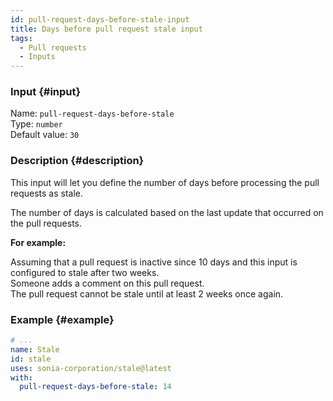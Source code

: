 ```yaml
---
id: pull-request-days-before-stale-input
title: Days before pull request stale input
tags:
  - Pull requests
  - Inputs
---
```


### Input {#input}

Name: `pull-request-days-before-stale`  
Type: `number`  
Default value: `30`

### Description {#description}

This input will let you define the number of days before processing the pull requests as stale.

The number of days is calculated based on the last update that occurred on the pull requests.

**For example:**

Assuming that a pull request is inactive since 10 days and this input is configured to stale after two weeks.  
Someone adds a comment on this pull request.  
The pull request cannot be stale until at least 2 weeks once again.

### Example {#example}

```yml {6}
# ...
name: Stale
id: stale
uses: sonia-corporation/stale@latest
with:
  pull-request-days-before-stale: 14
```
